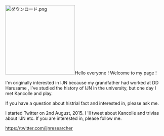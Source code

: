 [[File:ダウンロード.png|thumb|220px|right]]Hello everyone ! Welcome to my page !

I'm originally interested in IJN because my grandfather had worked at DD Harusame , I've studied the history of IJN in the university, but one day I met Kancolle and play.  

If you have a question about histrial fact and interested in, please ask me.  

I started Twitter on 2nd August, 2015. I 'll tweet about Kancolle and trivias about IJN etc. If you are interested in, please follow me.

https://twitter.com/ijnresearcher